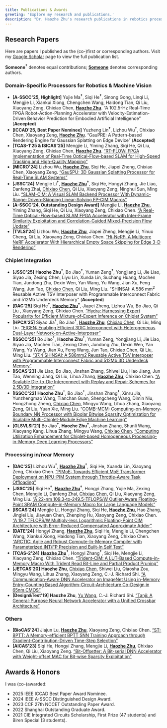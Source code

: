 ```yaml
---
title: Publications & Awards
greeting: 'Explore my research and publications.'
description: "Dr. Haozhe Zhu's research publications in robotics processors, chiplet systems, and processing in/near memory, including ISSCC, JSSC, MICRO papers and awards."
---
```


## Research Papers

Here are papers I published as the (co-)first or corresponding authors.
Visit my [Google Scholar](https://scholar.google.com/citations?hl=en&user=L9U6i6YAAAAJ&view_op=list_works&sortby=pubdate) page to view the full publication list.

**Someone**<sup>**†**</sup> denotes equal contributions; <ins>**Someone**</ins> denotes corresponding authors.

### Domain-Specific Processors for Robotics & Machine Vision

- **[A-SSCC'25, Highlight]** Yujie Ma<sup>**†**</sup>, Siqi He<sup>**†**</sup>, Sinong Gong, Linqi Li, Mengjie Li, Xiankui Xiong, Chengchen Wang, Haidong Tian, Qi Liu, Xiaoyang Zeng, Chixiao Chen, <ins>**Haozhe Zhu**</ins>. “A 102.5-Hz Real-Time FPGA Robot-Action-Planning Accelerator with Velocity-Estimation-Driven Behavior Prediction for Embodied Artificial Intelligence” (**Accepted**)
- **[ICCAD'25, Best Paper Nominee]** Yuzheng Lin<sup>**†**</sup>, Lizhou Wu<sup>**†**</sup>, Chixiao Chen, Xiaoyang Zeng, <ins>**Haozhe Zhu**</ins>. “GauPRE: A Pattern-based Rendering Engine for Gaussian Splatting on Edge Device” (**Accepted**)
- **[TCAS-1'25 & ISICAS'25]** Mengjie Li, Yiming Zhang, Siqi He, Qi Liu, Xiaoyang Zeng, Chixiao Chen, <ins>**Haozhe Zhu**</ins>. [“RT-FLOW: FPGA Implementation of Real-Time Optical-Flow-based SLAM for High-Speed Tracking and High-Quality Mapping”](https://doi.org/10.1109/TCSI.2025.3566090)
- **[MICRO'24]** Lizhou Wu, <ins>**Haozhe Zhu**</ins>, Siqi He, Jiapei Zheng, Chixiao Chen, Xiaoyang Zeng. [“GauSPU: 3D Gaussian Splatting Processor for Real-Time SLAM Systems”](https://doi.org/10.1109/MICRO61859.2024.00114)
- **[JSSC'24]** Mengjie Li<sup>**†**</sup>, <ins>**Haozhe Zhu**</ins><sup>**†**</sup>, Siqi He, Hongyi Zhang, Jie Liao, Danfeng Zhai, <ins>Chixiao Chen</ins>, Qi Liu, Xiaoyang Zeng, Ninghui Sun, Ming Liu. [“SLAM-CIM: A Visual SLAM Backend Processor With Dynamic-Range-Driven-Skipping Linear-Solving FP-CIM Macros”](https://doi.org/10.1109/JSSC.2024.3402808)
- **[A-SSCC'24, Outstanding Design Award]** Mengjie Li, <ins>**Haozhe Zhu**</ins>, Yiming Zhang, Siqi He, Qi Liu, Xiaoyang Zeng, Chixiao Chen. [“A Real-Time Optical-Flow-based SLAM FPGA Accelerator with Inter-Frame Similarity Exploitation and Correlation-Guided Mixed-Precision Flow Update”](https://doi.org/10.1109/A-SSCC60305.2024.10848536)
- **[TVLSI'24]** Lizhou Wu, <ins>**Haozhe Zhu**</ins>, Jiapei Zheng, Mengjie Li, Yinuo Cheng, Qi Liu, Xiaoyang Zeng, Chixiao Chen. [“Hi-NeRF: A Multicore NeRF Accelerator With Hierarchical Empty Space Skipping for Edge 3-D Rendering”](https://doi.org/10.1109/TVLSI.2024.3458032)

### Chiplet Integration

- **[JSSC'25]** **Haozhe Zhu**<sup>**†**</sup>, Bo Jiao<sup>**†**</sup>, Yuman Zeng<sup>**†**</sup>, Yongjiang Li, Jie Liao, Siyao Jia, Zexing Chen, Liyu Lin, Xunda Lin, Suchang Huang, Mochen Tian, Jundong Zhu, Dexin Wen, Yan Wang, Yu Wang, Jian Xu, Feng Wang, Jun Tao, <ins>Chixiao Chen</ins>, Qi Liu, Ming Liu. "SHINSAI: A 586 mm<sup>2</sup> Reusable Active TSV Interposer with Programmable Interconnect Fabric and 512Mb Underdeck Memory" (**Accepted**)
- **[DAC'25]** Siqi He<sup>**†**</sup>, <ins>**Haozhe Zhu**</ins><sup>**†**</sup>, Jiapei Zheng, Lizhou Wu, Bo Jiao, Qi Liu , Xiaoyang Zeng, Chixiao Chen. [“Hydra: Harnessing Expert Popularity for Efficient Mixture-of-Expert Inference on Chiplet System”](https://doi.org/10.1109/DAC63849.2025.11133023)
- **[HPCA'25]** Siyao Jia<sup>**†**</sup>, Bo Jiao<sup>**†**</sup>, <ins>**Haozhe Zhu**</ins>, <ins>Chixiao Chen</ins>, Qi Liu, Ming Liu. [“EIGEN: Enabling Efficient 3DIC Interconnect with Heterogeneous Dual-Layer Network-on-Active-Interposer”](https://doi.org/10.1109/HPCA61900.2025.00117)
- **[ISSCC'25]** Bo Jiao<sup>**†**</sup>, **Haozhe Zhu**<sup>**†**</sup>, Yuman Zeng, Yongjiang Li, Jie Liao, Siyao Jia, Mochen Tian, Zexing Chen, Jundong Zhu, Dexin Wen, Yan Wang, Yu Wang, Jian Xu, Feng Wang, Jun Tao, <ins>Chixiao Chen</ins>, Qi Liu, Ming Liu. [“37.4 SHINSAI: A 586mm2 Reusable Active TSV Interposer with Programmable Interconnect Fabric and 512Mb 3D Underdeck Memory”](https://doi.org/10.1109/ISSCC49661.2025.10904819)
- **[ISCAS'23]** Jie Liao, Bo Jiao, Jinshan Zhang, Shiwei Liu, Hao Jiang, Jun Tao, Wenning Jiang, Qi Liu, Lihua Zhang, <ins>**Haozhe Zhu**</ins>, Chixiao Chen. [“A Scalable Die-to-Die Interconnect with Replay and Repair Schemes for 2.5D/3D Integration”](https://doi.org/10.1109/ISCAS46773.2023.10181990)
- **[ISSCC'22]** **Haozhe Zhu**<sup>**†**</sup>, Bo Jiao<sup>**†**</sup>, Jinshan Zhang<sup>**†**</sup>, Xinru Jia, Yunzhengmao Wang, Tianchan Guan, Shengcheng Wang, Dimin Niu, Hongzhong Zheng, <ins>Chixiao Chen</ins>, Mingyu Wang, Lihua Zhang, Xiaoyang Zeng, Qi Liu, Yuan Xie, Ming Liu. [“COMB-MCM: Computing-on-Memory-Boundary NN Processor with Bipolar Bitwise Sparsity Optimization for Scalable Multi-Chiplet-Module Edge Machine Learning”](https://doi.org/10.1109/ISSCC42614.2022.9731657)
- **[GLSVLSI'21]** Bo Jiao<sup>**†**</sup>, __Haozhe Zhu__<sup>**†**</sup>, Jinshan Zhang, Shunli Wang, Xiaoyang Kang, Lihua Zhang, Mingyu Wang, <ins>Chixiao Chen</ins>. [“Computing Utilization Enhancement for Chiplet-based Homogeneous Processing-in-Memory Deep Learning Processors”](https://doi.org/10.1145/3453688.3461499)

###  Processing in/near Memory

- **[DAC'25]** Lizhou Wu<sup>**†**</sup>, <ins>**Haozhe Zhu**</ins><sup>**†**</sup>, Siqi He, Xuanda Lin, Xiaoyang Zeng, Chixiao Chen. [“PIMoE: Towards Efficient MoE Transformer Deployment on NPU-PIM System through Throttle-Aware Task Offloading”](https://doi.org/10.1109/DAC63849.2025.11132528)
- **[JSSC'25]** Siqi He<sup>**†**</sup>, <ins>**Haozhe Zhu**</ins><sup>**†**</sup>, Hongyi Zhang, Yujie Ma, Zexing Chen, Mengjie Li, Danfeng Zhai, <ins>Chixiao Chen</ins>, Qi Liu, Xiaoyang Zeng, Ming Liu. [“A 22-nm 109.3-to-249.5-TFLOPS/W Outlier-Aware Floating-Point SRAM Compute-in-Memory Macro for Large Language Models”](https://doi.org/10.1109/JSSC.2025.3571315)
- **[ISCAS'24]** Mengjie Li, Hongyi Zhang, Siqi He, <ins>**Haozhe Zhu**</ins>, Hao Zhang, Jinglei Liu, Jiayuan Chen, Zhenping Hu, Xiaoyang Zeng, Chixiao Chen. [“A 19.7 TFLOPS/W Multiply-less Logarithmic Floating-Point CIM Architecture with Error-Reduced Compensated Approximate Adder”](https://doi.org/10.1109/ISCAS58744.2024.10558433)
- **[DATE'24]** Hongyi Zhang, <ins>**Haozhe Zhu**</ins>, Siqi He, Mengjie Li, Chengchen Wang, Xiankui Xiong, Haidong Tian, Xiaoyang Zeng, Chixiao Chen. [“ARCTIC: Agile and Robust Compute-In-Memory Compiler with Parameterized INT/FP Precision and Built-In Self Test”](https://doi.org/10.23919/DATE58400.2024.10546676)
- **[TCAS-2'24]** <ins>**Haozhe Zhu**</ins><sup>**†**</sup>, Hongyi Zhang<sup>**†**</sup>, Siqi He, Mengjie Li, Xiaoyang Zeng, Chixiao Chen. [“Trident-CIM: A LUT-Based Compute-in-Memory Macro With Trident Read Bit-Line and Partial Product Pruning”](https://doi.org/10.1109/TCSII.2024.3376257)
- **[JETCAS'20]** **Haozhe Zhu**, <ins>Chixiao Chen</ins>, Shiwei Liu, Qiaosha Zou, Mingyu Wang, Lihua Zhang, Xiaoyang Zeng, C.-J. Richard Shi. [“A Communication-Aware DNN Accelerator on ImageNet Using in-Memory Entry-Counting Based Algorithm-Circuit-Architecture Co-Design in 65nm CMOS”](https://doi.org/10.1109/JETCAS.2020.3014920)
- **[Design&Test'19]** **Haozhe Zhu**, <ins>Yu Wang</ins>, C.-J. Richard Shi. [“Tanji: A General-Purpose Neural Network Accelerator with a Unified Crossbar Architecture”](https://doi.org/10.1109/MDAT.2019.2952329)

### Others

- **[BioCAS'24]** Jiajun Lu, <ins>**Haozhe Zhu**</ins>, Xiaoyang Zeng, Chixiao Chen. [“ST-BPTT: A Memory-efficient BPTT SNN Training Approach through Gradient-Contribution-Driven Time-Step Selection”](https://doi.org/10.1109/BioCAS61083.2024.10798378)
- **[AICAS'23]** Siqi He, Hongyi Zhang, Mengjie Li, <ins>**Haozhe Zhu**</ins>, Chixiao Chen, Qi Liu, Xiaoyang Zeng. [“Bit-Offsetter: A Bit-serial DNN Accelerator with Weight-offset MAC for Bit-wise Sparsity Exploitation”](https://doi.org/10.1109/AICAS57966.2023.10168618)

## Awards & Honors

I was (co-)awarded:
- 2025 IEEE ICCAD Best Paper Award Nominee.
- 2024 IEEE A-SSCC Distinguished Design Award.
- 2023 CCF 27th NCCET Outstanding Paper Award.
- 2022 Shanghai Outstanding Graduate Award.
- 2021 CIE Integrated Circuits Scholarship, First Prize (47 students) and Biren Special (3 students).
